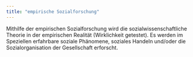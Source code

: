 ```yaml
---
title: "empirische Sozialforschung"
---
```


Mithilfe der empirischen Sozialforschung wird die sozialwissenschaftliche Theorie in der empirischen Realität (Wirklichkeit getestet). Es werden im Speziellen erfahrbare soziale Phänomene, soziales Handeln und/oder die Sozialorganisation der Gesellschaft erforscht.


